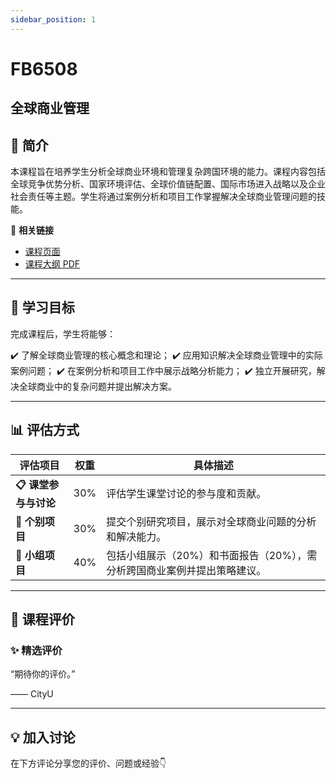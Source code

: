 ```yaml
---
sidebar_position: 1
---
```


# FB6508
## 全球商业管理

## **📘 简介**
本课程旨在培养学生分析全球商业环境和管理复杂跨国环境的能力。课程内容包括全球竞争优势分析、国家环境评估、全球价值链配置、国际市场进入战略以及企业社会责任等主题。学生将通过案例分析和项目工作掌握解决全球商业管理问题的技能。

🔗 **相关链接**
- [课程页面](https://www.cityu.edu.hk/catalogue/pg/202425/course/FB6508.htm)
- [课程大纲 PDF](https://www.cityu.edu.hk/catalogue/pg/202425/course/FB6508.pdf)

---

## **🎯 学习目标**

完成课程后，学生将能够：

✔️ 了解全球商业管理的核心概念和理论；
✔️ 应用知识解决全球商业管理中的实际案例问题；
✔️ 在案例分析和项目工作中展示战略分析能力；
✔️ 独立开展研究，解决全球商业中的复杂问题并提出解决方案。

---

## **📊 评估方式**

| **评估项目**             | **权重** | **具体描述**                                                                                     |
|-------------------------|---------|-----------------------------------------------------------------------------------------------|
| **📋 课堂参与与讨论**     | 30%     | 评估学生课堂讨论的参与度和贡献。                                                                |
| **📝 个别项目**           | 30%     | 提交个别研究项目，展示对全球商业问题的分析和解决能力。                                          |
| **📄 小组项目**           | 40%     | 包括小组展示（20%）和书面报告（20%），需分析跨国商业案例并提出策略建议。                        |

---

## **💬 课程评价**

### ✨ **精选评价**
<div className={commentStyles.commentBox}>
    <p className={commentStyles.commentText}>
        “期待你的评价。”
    </p>
    <p className={commentStyles.commentAuthor}>—— CityU</p>
</div>

---

## **💡 加入讨论**

在下方评论分享您的评价、问题或经验👇
<Utterances />